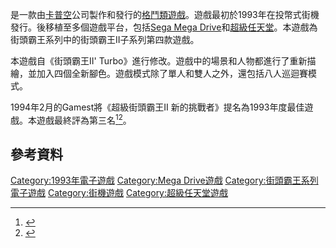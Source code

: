 {{NoteTA
| G1=Games
}}

{{vgname|超級街頭霸王II 新的挑戰者|ja=スーパーストリートファイターII -The New Challengers-|en=Super Street Fighter II: The New Challengers}}是一款由[[卡普空|卡普空]]公司製作和發行的[[格鬥類遊戲|格鬥類遊戲]]。遊戲最初於1993年在投幣式街機發行。後移植至多個遊戲平台，包括[[Sega_Mega_Drive|Sega Mega Drive]]和[[超級任天堂|超級任天堂]]。本遊戲為街頭霸王系列中的街頭霸王II子系列第四款遊戲。

本遊戲自《街頭霸王II' Turbo》進行修改。遊戲中的場景和人物都進行了重新描繪，並加入四個全新腳色。遊戲模式除了單人和雙人之外，還包括八人巡迴賽模式。

1994年2月的Gamest將《超級街頭霸王II 新的挑戰者》提名為1993年度最佳遊戲。本遊戲最終評為第三名<ref name="gamest107">{{cite journal|journal=GAMEST|issue=107|page=20|url=http://www.netlaputa.ne.jp/~dummy/gamest/magazine/gamest/v107.html|script-title=ja:第7回ゲーメスト大賞|language=ja|access-date=2015-12-19|archive-date=2021-02-10|archive-url=https://web.archive.org/web/20210210183949/http://www.netlaputa.ne.jp/~dummy/gamest/magazine/gamest/v107.html|dead-url=no}}</ref><ref>{{cite news|last= |first= |title=Fatalities on SNES!!|work=[[GamePro|GamePro]]|issue=61|publisher=[[International_Data_Group|IDG]]|date=August 1994|page=25}}</ref>。

== 參考資料 ==
{{Reflist}}

{{街頭霸王系列}}

{{DEFAULTSORT:Super Street Fighter II The New Challengers}}
[[Category:1993年電子遊戲|Category:1993年電子遊戲]]
[[Category:Mega_Drive遊戲|Category:Mega Drive遊戲]]
[[Category:街頭霸王系列電子遊戲|Category:街頭霸王系列電子遊戲]]
[[Category:街機遊戲|Category:街機遊戲]]
[[Category:超級任天堂遊戲|Category:超級任天堂遊戲]]

{{Capcom-stub}}
{{fighting-videogame-stub}}